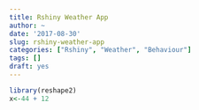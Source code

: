```yaml
---
title: Rshiny Weather App
author: ~
date: '2017-08-30'
slug: rshiny-weather-app
categories: ["Rshiny", "Weather", "Behaviour"]
tags: []
draft: yes
---
```




```r
library(reshape2)
x<-44 + 12

```
